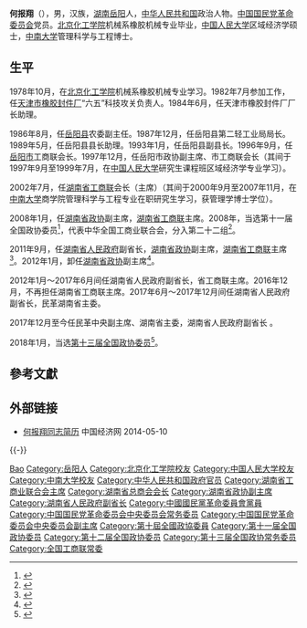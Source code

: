 {{infobox person|image=何报翔.png}}
'''何报翔'''（{{bd|1963年|4月||catIdx=He何}}），男，汉族，[[湖南|湖南]][[岳阳|岳阳]]人，[[中华人民共和国|中华人民共和国]]政治人物。[[中国国民党革命委员会|中国国民党革命委员会]]党员。[[北京化工学院|北京化工学院]]机械系橡胶机械专业毕业，[[中国人民大学|中国人民大学]]区域经济学硕士，[[中南大学|中南大学]]管理科学与工程博士。

== 生平 ==
1978年10月，在[[北京化工学院|北京化工学院]]机械系橡胶机械专业学习。1982年7月参加工作，任[[天津市橡胶封件厂|天津市橡胶封件厂]]“六五”科技攻关负责人。1984年6月，任天津市橡胶封件厂厂长助理。

1986年8月，任[[岳阳县|岳阳县]]农委副主任。1987年12月，任岳阳县第二轻工业局局长。1989年5月，任岳阳县县长助理。1993年1月，任岳阳县副县长。1996年9月，任[[岳阳市|岳阳市]]工商联会长。1997年12月，任岳阳市政协副主席、市工商联会长（其间于1997年9月至1999年7月，在[[中国人民大学|中国人民大学]]研究生课程班区域经济学专业学习）。

2002年7月，任[[湖南省工商联|湖南省工商联]]会长（主席）（其间于2000年9月至2007年11月，在[[中南大学|中南大学]]商学院管理科学与工程专业在职研究生学习，获管理学博士学位）。

2008年1月，任[[湖南省政协|湖南省政协]]副主席，[[湖南省工商联|湖南省工商联]]主席。2008年，当选第十一届全国政协委员<ref>{{cite news|title=第十一届全国政协委员名单|url=http://www.indaa.com.cn/zt/2009qglh/zxzs/200903/t20090303_127573.html|accessdate=2013-04-09|newspaper=新华社北京1月25日电 中国人民政治协商会议第十一届全国委员会委员名单(共2237人，2008年1月25日政协第十届全国委员会常务委员会第二十次会议通过)|date=2008年1月25日|deadurl=yes|archiveurl=https://web.archive.org/web/20130928014403/http://www.indaa.com.cn/zt/2009qglh/zxzs/200903/t20090303_127573.html|archivedate=2013年9月28日}}</ref>，代表中华全国工商业联合会，分入第二十二组<ref>{{cite news|title=全国政协信息-何报翔|url=http://www.cppcc.gov.cn/CMS/wylibary/showJcwyxtInfoWylibary.action?tabJcwyxt.guid=11W0007190&wytype=wjwy|accessdate=2013-04-09|newspaper=全国政协委员会|archive-date=2018-01-27|archive-url=https://web.archive.org/web/20180127143400/http://www.cppcc.gov.cn/CMS/wylibary/showJcwyxtInfoWylibary.action?tabJcwyxt.guid=11W0007190&wytype=wjwy|dead-url=no}}</ref>。

2011年9月，任[[湖南省人民政府|湖南省人民政府]]副省长，[[湖南省政协|湖南省政协]]副主席，[[湖南省工商联|湖南省工商联]]主席<ref>{{cite web|accessdate=2014-06-09|url=http://district.ce.cn/newarea/roll/201109/30/t20110930_22734451.shtml|title=何报翔、李友志任湖南省副省长|publisher=中国经济网|archive-date=2019-06-08|archive-url=https://web.archive.org/web/20190608193905/http://district.ce.cn/newarea/roll/201109/30/t20110930_22734451.shtml|dead-url=no}}</ref>。2012年1月，卸任[[湖南省政协|湖南省政协]]副主席<ref>{{cite web|title=副省长何报翔简历|url=http://www.hunan.gov.cn/zw/zfld/hbx/grjl_55028/201307/t20130709_1376527.html|accessdate=2015-09-13|newspaper=湖南省人民政府门户网站|deadurl=yes|archiveurl=https://web.archive.org/web/20160830172455/http://www.hunan.gov.cn/zw/zfld/hbx/grjl_55028/201307/t20130709_1376527.html|archivedate=2016-08-30|df=}}</ref>。

2012年1月～2017年6月间任湖南省人民政府副省长，省工商联主席。2016年12月，不再担任湖南省工商联主席。2017年6月～2017年12月间任湖南省人民政府副省长，民革湖南省主委。

2017年12月至今任民革中央副主席、湖南省主委，湖南省人民政府副省长 。

2018年1月，当选[[中国人民政治协商会议第十三届全国委员会委员名单|第十三届全国政协委员]]<ref>{{Cite web|url=http://sports.163.com/18/0126/06/D92BRKK400051C89.html|title=中国人民政治协商会议第十三届全国委员会委员名单|accessdate=2018-01-26|last=|work=网易|archive-url=https://web.archive.org/web/20180127143232/http://sports.163.com/18/0126/06/D92BRKK400051C89.html|archive-date=2018-01-27|dead-url=yes}}</ref>。

== 參考文獻 ==
{{reflist}}

== 外部链接 ==
* [http://district.ce.cn/newarea/sddy/201301/31/t20130131_24082105_3.shtml 何报翔同志简历] {{Wayback|url=http://district.ce.cn/newarea/sddy/201301/31/t20130131_24082105_3.shtml |date=20200810182505 }} 中国经济网 2014-05-10

{{-}}
{{start box}}
{{s-civ}}
{{s-before|[[方毓棠|方毓棠]]}}
{{s-title|[[湖南省工商业联合会|湖南省工商业联合会]]主席|2002年6月-2016年12月}}
{{s-after|[[张健_(1963年)|张健]]}}
{{end box}}

{{湖南省领导人}}
{{Navboxes 
| title  = 何报翔在[[中国国民党革命委员会|中国国民党革命委员会]]的职务
| list1  =
{{中国国民党革命委员会第十三届中央委员会}}
}}
{{Navboxes 
| title  = 何报翔在[[中华全国工商业联合会|中华全国工商业联合会]]的职务
| list1  =
{{中华全国工商业联合会第九届执行委员会}}
{{中华全国工商业联合会第十届执行委员会}}
{{中华全国工商业联合会第十一届执行委员会}}
}}

{{Authority control}}
{{DEFAULTSORT:He何}}
[[Category:何姓|Bao]]
[[Category:岳阳人|Category:岳阳人]]
[[Category:北京化工学院校友|Category:北京化工学院校友]]
[[Category:中国人民大学校友|Category:中国人民大学校友]]
[[Category:中南大学校友|Category:中南大学校友]]
[[Category:中华人民共和国政府官员|Category:中华人民共和国政府官员]]
[[Category:湖南省工商业联合会主席|Category:湖南省工商业联合会主席]]
[[Category:湖南省总商会会长|Category:湖南省总商会会长]]
[[Category:湖南省政协副主席|Category:湖南省政协副主席]]
[[Category:湖南省人民政府副省长|Category:湖南省人民政府副省长]]
[[Category:中國國民黨革命委員會黨員|Category:中國國民黨革命委員會黨員]]
[[Category:中国国民党革命委员会中央委员会常务委员|Category:中国国民党革命委员会中央委员会常务委员]]
[[Category:中国国民党革命委员会中央委员会副主席|Category:中国国民党革命委员会中央委员会副主席]]
[[Category:第十屆全國政協委員|Category:第十屆全國政協委員]]
[[Category:第十一届全国政协委员|Category:第十一届全国政协委员]]
[[Category:第十二届全国政协委员|Category:第十二届全国政协委员]]
[[Category:第十三届全国政协常务委员|Category:第十三届全国政协常务委员]]
[[Category:全国工商联常委|Category:全国工商联常委]]